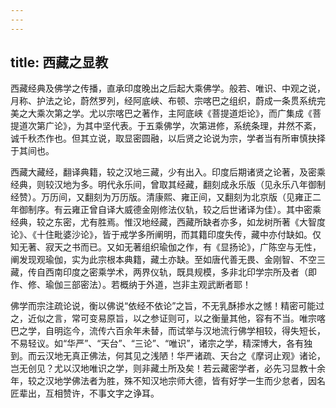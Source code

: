```yaml
---
---
---
```

title: 西藏之显教
---




西藏经典及佛学之传播，直承印度晚出之后起大乘佛学。般若、唯识、中观之说，月称、护法之论，蔚然罗列，经阿底峡、布顿、宗喀巴之组织，蔚成一条贯系统完美之大乘次第之学。尤以宗喀巴之著作，主阿底峡《菩提道炬论》，而广集成《菩提道次第广论》，为其中坚代表。于五乘佛学，次第进修，系统条理，井然不紊，诚千秋杰作也。但其立说，取显密圆融，以后贤之论说为宗，学者当有所审慎抉择于其间也。

西藏大藏经，翻译典籍，较之汉地三藏，少有出入。印度后期诸贤之论著，及密乘经典，则较汉地为多。明代永乐间，曾取其经藏，翻刻成永乐版（见永乐八年御制经赞）。万历间，又翻刻为万历版。清康熙、雍正间，又翻刻为北京版（见雍正二年御制序。有云雍正曾自译大威德金刚修法仪轨，较之后世诸译为佳）。其中密乘经典，较之东密，尤有胜焉。惟汉地经藏，西藏所缺者亦多，如龙树所著《大智度论》、《十住毗婆沙论》，皆于戒学多所阐明，而其籍印度失传，藏中亦付缺如。仅知无著、寂天之书而已。又如无著组织瑜伽之作，有《显扬论》，广陈空与无性，阐发现观瑜伽，实为此宗根本典籍，藏土亦缺。至如唐代善无畏、金刚智、不空三藏，传自西南印度之密乘学术，两界仪轨，既具规模，多非北印学宗所及者（即作、修、瑜伽三部密法）。若概纳于外道，岂非主观武断者耶！

佛学而宗注疏论说，衡以佛说“依经不依论”之旨，不无乳酥掺水之憾！精密可能过之，近似之言，常可变易原旨，以之参证则可，以之衡量其他，容有不当。唯宗喀巴之学，自明迄今，流传六百余年未替，而试举与汉地流行佛学相较，得失短长，不易轻议。如“华严”、“天台”、“三论”、“唯识”，诸宗之学，精深博大，各有独到。而云汉地无真正佛法，何其见之浅陋！华严诸疏、天台之《摩诃止观》诸论，岂无创见？尤以汉地唯识之学，则非藏土所及矣！若云藏密学者，必先习显教十余年，较之汉地学佛法者为胜，殊不知汉地宗师大德，皆有好学一生而少怠者，因名匠辈出，互相赞许，不事文字之诤耳。